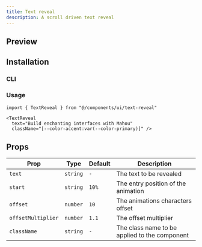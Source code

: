 ```yaml
---
title: Text reveal
description: A scroll driven text reveal
---
```


## Preview

<ComponentDisplay name="text-reveal-example"/>

## Installation

### CLI
<ComponentInstall name="text-reveal" />

### Usage
```tsx
import { TextReveal } from "@/components/ui/text-reveal"
```


```tsx
<TextReveal
  text="Build enchanting interfaces with Mahou"
  className="[--color-accent:var(--color-primary)]" />
```


## Props
| Prop                | Type     | Default | Description                                     |
| ------------------- | -------- | ------- | ----------------------------------------------- |
| `text`              | `string` | `-`     | The text to be revealed                         |
| `start`             | `string` | `10%`   | The entry position of the animation             |
| `offset`            | `number` | `10`    | The animations characters offset                |
| `offsetMultiplier`  | `number` | `1.1`   | The offset multiplier                           |
| `className`         | `string` | `-`     | The class name to be applied to the component   |
